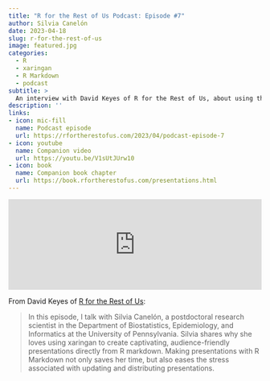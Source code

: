 ```yaml
---
title: "R for the Rest of Us Podcast: Episode #7"
author: Silvia Canelón
date: 2023-04-18
slug: r-for-the-rest-of-us
image: featured.jpg
categories:
  - R
  - xaringan
  - R Markdown
  - podcast
subtitle: >
  An interview with David Keyes of R for the Rest of Us, about using the xaringan package to build captivating, audience-friendly presentations directly from R Markdown.
description: ''
links:
- icon: mic-fill
  name: Podcast episode
  url: https://rfortherestofus.com/2023/04/podcast-episode-7
- icon: youtube
  name: Companion video
  url: https://youtu.be/V1sUtJUrw10
- icon: book
  name: Companion book chapter
  url: https://book.rfortherestofus.com/presentations.html
---
```


<iframe width="100%" height="180" frameborder="no" scrolling="no" seamless src="https://share.transistor.fm/e/fab44489"></iframe>

From David Keyes of [R for the Rest of Us](https://rfortherestofus.com):

> In this episode, I talk with Silvia Canelón, a postdoctoral research scientist in the Department of Biostatistics, Epidemiology, and Informatics at the University of Pennsylvania. Silvia shares why she loves using xaringan to create captivating, audience-friendly presentations directly from R markdown. Making presentations with R Markdown not only saves her time, but also eases the stress associated with updating and distributing presentations.
